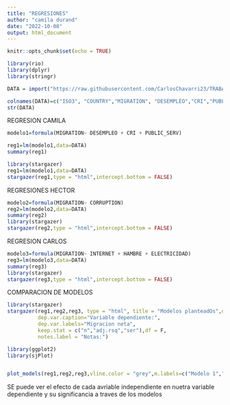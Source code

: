 ```yaml
---
title: "REGRESIONES"
author: "camila durand"
date: "2022-10-08"
output: html_document
---
```


```r
knitr::opts_chunk$set(echo = TRUE)
```

```r
library(rio)
library(dplyr)
library(stringr)
```

```r
DATA = import("https://raw.githubusercontent.com/CarlosChavarri23/TRABAJO-GRUPAL-POL304/main/DataGRUPAL.csv")
```

```r
colnames(DATA)=c("ISO3", "COUNTRY","MIGRATION", "DESEMPLEO","CRI","PUBLIC_SERV", "CORRUPTION","HUMANRIGTHS","PEACEINDEX","INTERNET", "HAMBRE", "ELECTRICIDAD")
str(DATA)
```

REGRESION CAMILA
```r
modelo1=formula(MIGRATION~ DESEMPLEO + CRI + PUBLIC_SERV)
```

```r
reg1=lm(modelo1,data=DATA)
summary(reg1)

```
```r
library(stargazer)
reg1=lm(modelo1,data=DATA)
stargazer(reg1,type = "html",intercept.bottom = FALSE)
```



REGRESIONES HECTOR
```r
modelo2=formula(MIGRATION~ CORRUPTION)
reg2=lm(modelo2,data=DATA)
summary(reg2)
library(stargazer)
stargazer(reg2,type = "html",intercept.bottom = FALSE)
```
REGRESION CARLOS
```r
modelo3=formula(MIGRATION~ INTERNET + HAMBRE + ELECTRICIDAD)
reg3=lm(modelo3,data=DATA)
summary(reg3)
library(stargazer)
stargazer(reg3,type = "html",intercept.bottom = FALSE)
```
COMPARACION DE MODELOS

```r
library(stargazer)
stargazer(reg1,reg2,reg3, type = "html", title = "Modelos planteadOs",digits = 2, single.row = F,no.space = F,intercept.bottom = FALSE,
          dep.var.caption="Variable dependiente:",
          dep.var.labels="Migracion neta",
          keep.stat = c("n","adj.rsq","ser"),df = F,
          notes.label = "Notas:")
```



```r
library(ggplot2)
library(sjPlot)


plot_models(reg1,reg2,reg3,vline.color = "grey",m.labels=c("Modelo 1","Modelo 2","Modelo 3"))
```

SE puede ver el efecto de cada avriable independiente en nuetra variable dependiente y su significancia a traves de los modelos